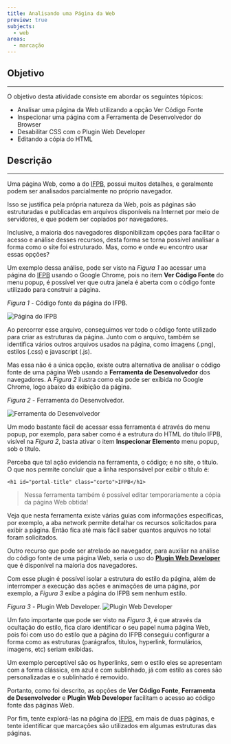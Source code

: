 ```yaml
---
title: Analisando uma Página da Web
preview: true
subjects:
  - web
areas:
  - marcação
---
```



## Objetivo
---

O objetivo desta atividade consiste em abordar os seguintes tópicos:

- Analisar uma página da Web utilizando a opção Ver Código Fonte
- Inspecionar uma página com a Ferramenta de Desenvolvedor do Browser
- Desabilitar CSS com o Plugin Web Developer
- Editando a cópia do HTML

## Descrição
---

Uma página Web, como a do [IFPB](http://www.ifpb.edu.br/), possui muitos detalhes, e geralmente podem ser analisados parcialmente no próprio navegador.

Isso se justifica pela própria natureza da Web, pois as páginas são estruturadas e publicadas em arquivos disponíveis na Internet por meio de servidores, e que podem ser copiados por navegadores.

Inclusive, a maioria dos navegadores disponibilizam opções para facilitar o acesso e análise desses recursos, desta forma se torna possível analisar a forma como o site foi estruturado. Mas, como e onde eu encontro usar essas opções?

Um exemplo dessa análise, pode ser visto na *Figura 1* ao acessar uma página do [IFPB](http://www.ifpb.edu.br/) usando o Google Chrome, pois no item **Ver Código Fonte** do menu popup, é possível ver que outra janela é aberta com o código fonte utilizado para construir a página.

*Figura 1* - Código fonte da página do IFPB.

<Image src={screenIfpb} alt="Página do IFPB" class="border p-4" />

Ao percorrer esse arquivo, conseguimos ver todo o código fonte utilizado para criar as estruturas da página. Junto com o arquivo, também se identifica vários outros arquivos usados na página, como imagens (.png), estilos (.css) e javascript (.js).

Mas essa não é a única opção, existe outra alternativa de analisar o código fonte de uma página Web usando a **Ferramenta de Desenvolvedor** dos navegadores. A *Figura 2* ilustra como ela pode ser exibida no Google Chrome, logo abaixo da exibição da página.

*Figura 2* - Ferramenta do Desenvolvedor.

<Image src={screenDevtool} alt="Ferramenta do Desenvolvedor" class="border p-4" />

Um modo bastante fácil de acessar essa ferramenta é através do menu popup, por exemplo, para saber como é a estrutura do HTML do título IFPB, visível na *Figura 2*, basta ativar o item **Inspecionar Elemento** menu popup, sob o título.

Perceba que tal ação evidencia na ferramenta, o código; e no site, o título. O que nos permite concluir que a linha responsável por exibir o título é:

```
<h1 id="portal-title" class="corto">IFPB</h1>
```

> Nessa ferramenta também é possível editar temporariamente a cópia da página Web obtida!

Veja que nesta ferramenta existe várias guias com informações específicas, por exemplo, a aba network permite detalhar os recursos solicitados para exibir a página. Então fica até mais fácil saber quantos arquivos no total foram solicitados.

Outro recurso que pode ser atrelado ao navegador, para auxiliar na análise do código fonte de uma página Web, seria o uso do **[Plugin Web Developer](https://chrome.google.com/webstore/detail/web-developer/bfbameneiokkgbdmiekhjnmfkcnldhhm)** que é disponível na maioria dos navegadores.

Com esse plugin é possível isolar a estrutura do estilo da página, além de interromper a execução das ações e animações de uma página, por exemplo, a *Figura 3* exibe a página do IFPB sem nenhum estilo.

*Figura 3* - Plugin Web Developer.
<Image src={screenPlugin} alt="Plugin Web Developer" class="border p-4" />

Um fato importante que pode ser visto na *Figura 3*, é que através da ocultação do estilo, fica claro identificar o seu papel numa página Web, pois foi com uso do estilo que a página do IFPB conseguiu configurar a forma como as estruturas (parágrafos, títulos, hyperlink, formulários, imagens, etc) seriam exibidas.

Um exemplo perceptível são os hyperlinks, sem o estilo eles se apresentam com a forma clássica, em azul e com sublinhado, já com estilo as cores são personalizadas e o sublinhado é removido.

Portanto, como foi descrito, as opções de **Ver Código Fonte**, **Ferramenta de Desenvolvedor** e **Plugin Web Developer** facilitam o acesso ao código fonte das páginas Web.

Por fim, tente explorá-las na página do [IFPB](http://www.ifpb.edu.br/), em mais de duas páginas, e tente identificar que marcações são utilizados em algumas estruturas das páginas.
